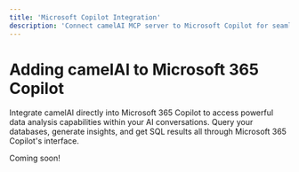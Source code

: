 ```yaml
---
title: 'Microsoft Copilot Integration'
description: 'Connect camelAI MCP server to Microsoft Copilot for seamless data analysis in your AI conversations'
---
```


# Adding camelAI to Microsoft 365 Copilot

Integrate camelAI directly into Microsoft 365 Copilot to access powerful data analysis capabilities within your AI conversations. Query your databases, generate insights, and get SQL results all through Microsoft 365 Copilot's interface.

<Note>
Coming soon!
</Note>